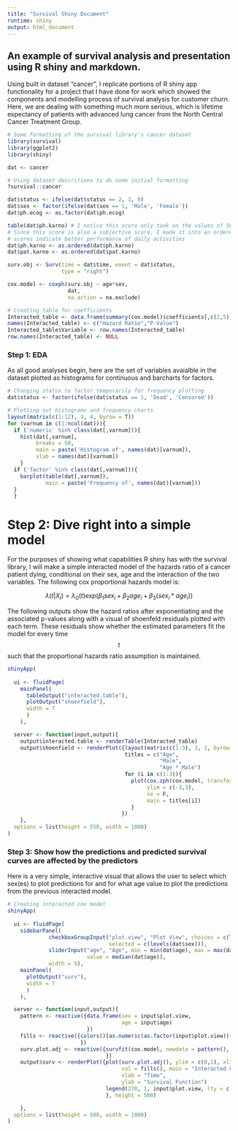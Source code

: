 ```yaml
---
title: "Survival Shiny Document"
runtime: shiny
output: html_document
---
```

  
## An example of survival analysis and presentation using R shiny and markdown.

Using built in dataset "cancer", I replicate portions of R shiny app functionality for a project that I have done for work which showed the components and modelling process of survival analysis for customer churn. Here, we are dealing with something much more serious, which is lifetime expectancy of patients with advanced lung cancer from the North Central Cancer Treatment Group.

```r
# Some formatting of the survival library's cancer dataset
library(survival)
library(ggplot2)
library(shiny)

dat <- cancer

# Using dataset descritions to do some initial formatting
?survival::cancer

dat$status <- ifelse(dat$status == 2, 1, 0)
dat$sex <- factor(ifelse(dat$sex == 1, 'Male', 'Female'))
dat$ph.ecog <- as.factor(dat$ph.ecog)

table(dat$ph.karno) # I notice this score only took on the values of 50, 60, 70, 80, 90 and 100.
# Since this score is also a subjective score, I made it into an ordered factor so that higher
# scores indicate better performance of daily activities
dat$ph.karno <- as.ordered(dat$ph.karno)
dat$pat.karno <- as.ordered(dat$pat.karno)

surv.obj <- Surv(time = dat$time, event = dat$status,
                 type = "right")

cox.model <- coxph(surv.obj ~ age*sex,
                   dat,
                   na.action = na.exclude)

# Creating table for coefficients
Interacted_table <- data.frame(summary(cox.model)$coefficients[,c(2,5)])
names(Interacted_table) <- c("Hazard Ratio","P-Value")
Interacted_table$Variable <- row.names(Interacted_table)
row.names(Interacted_table) <- NULL


```

### Step 1: EDA

As all good analyses begin, here are the set of variables avaialble in the dataset plotted as histograms for continuous and barcharts for factors. 

```r

# Changing status to factor temporarily for frequency plotting
dat$status <- factor(ifelse(dat$status == 1, 'Dead', 'Censored'))

# Plotting out histograms and frequency charts
layout(matrix(c(1:12), 3, 4, byrow = T))
for (varnum in c(1:ncol(dat))){
  if ('numeric' %in% class(dat[,varnum])){
    hist(dat[,varnum],
         breaks = 50,
         main = paste('Histogram of', names(dat)[varnum]),
         xlab = names(dat)[varnum])
    }
  if ('factor' %in% class(dat[,varnum])){
    barplot(table(dat[,varnum]),
            main = paste('Frequency of', names(dat)[varnum]))
  }
  }  


```

# Step 2: Dive right into a simple model

For the purposes of showing what capabilities R shiny has with the survival library, I will make a simple interacted model of the hazards ratio of a cancer patient dying, conditional on their sex, age and the interaction of the two variables. The following cox proportional hazards model is:

$$ \lambda(t|X_i) = \lambda_0(t)exp(\beta_1sex_i + \beta_2age_i + \beta_3(sex_i*age_i)) $$

The following outputs show the hazard ratios after exponentiating and the associated p-values along with a visual of shoenfeld residuals plotted with each term. These residuals show whether the estimated parameters fit the model for every time $$t$$ such that the proportional hazards ratio assumption is maintained.
```r
shinyApp(
  
  ui <- fluidPage(
    mainPanel(
      tableOutput("interacted.table"),
      plotOutput("shoenfield"),
      width = 7
      )
    ),

  server <- function(input,output){
    output$interacted.table <- renderTable(Interacted_table)
    output$shoenfield <- renderPlot({layout(matrix(c(1:3), 3, 1, byrow = T))
                                     titles = c("Age",
                                                "Male",
                                                "Age * Male")
                                     for (i in c(1:3)){
                                       plot(cox.zph(cox.model, transform = rank)[i],
                                            ylim = c(-3,3),
                                            se = F,
                                            main = titles[i])
                                       }
                                    })
    },
  options = list(height = 550, width = 1000)
)
```

### Step 3: Show how the predictions and predicted survival curves are affected by the predictors

Here is a very simple, interactive visual that allows the user to select which sex(es) to plot predictions for and for what age value to plot the predictions from the previous interacted model.
```r
# Creating interacted cox model
shinyApp(
  
  ui <- fluidPage(
    sidebarPanel(
             checkboxGroupInput("plot.view", "Plot View", choices = c(levels(dat$sex)),
                                selected = c(levels(dat$sex))),
             sliderInput("age", "Age", min = min(dat$age), max = max(dat$age),
                         value = median(dat$age)),
             width = 5),
    mainPanel(
      plotOutput("surv"),
      width = 7
      )
    ),

  server <- function(input,output){
    pattern <- reactive({data.frame(sex = input$plot.view,
                                    age = input$age)
                         })
    fills <- reactive({colors()[as.numeric(as.factor(input$plot.view))*50]
                       })
    surv.plot.adj <- reactive({survfit(cox.model, newdata = pattern(), conf.int=F)
                               })
    output$surv <- renderPlot({plot(surv.plot.adj(), ylim = c(0,1), xlim = c(0,350), mark = NA,
                                    col = fills(), main = "Interacted Cox Model Plots",
                                    xlab = "Time",
                                    ylab = "Survival Function")
                               legend(270, 1, input$plot.view, lty = c(1,1), col = fills(), cex = 1)
                               }, height = 500)

    },
  options = list(height = 500, width = 1000)
)
```


